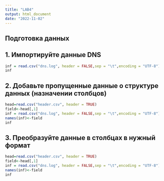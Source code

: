 ```yaml
---
title: "LAB4"
output: html_document
date: "2022-11-02"
---
```

## Подготовка данных
## 1. Импортируйте данные DNS

```r
inf = read.csv("dns.log", header = FALSE,sep = "\t",encoding = "UTF-8")
inf
```

## 2. Добавьте пропущенные данные о структуре данных (назначении столбцов)
```r
head=read.csv("header.csv", header = TRUE)
field<-head[,1]
inf = read.csv("dns.log", header = FALSE,sep = "\t",encoding = "UTF-8")
names(inf)<-field
inf
```

## 3. Преобразуйте данные в столбцах в нужный формат
```r
head=read.csv("header.csv", header = TRUE)
field<-head[,1]
inf = read.csv("dns.log", header = FALSE,sep = "\t",encoding = "UTF-8")
names(inf)<-field
inf
```

